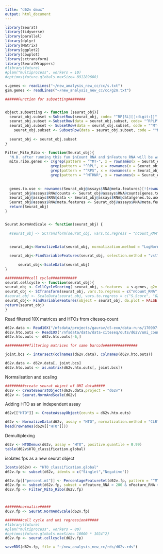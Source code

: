 ```yaml
---
title: "d62v dmux"
output: html_document
---
```



```r
library(Seurat)
library(tidyverse)
library(parallel)
library(dplyr)
library(Matrix)
library(ggplot2)
library(cowplot)
library(sctransform)
library(SeuratWrappers)
#library(future)
#plan("multiprocess", workers = 10)
#options(future.globals.maxSize= 891289600)

```


```r

s.genes <- readLines("~/new_analysis_new_cc/cc/s.txt")
g2m.genes <- readLines("~/new_analysis_new_cc/cc/g2m.txt")

######Function for subsetting########


object.subsetting <- function (seurat_obj){
  seurat_obj.subset <-SubsetRow(seurat_obj, code= "^RP[SL][[:digit:]]"  , invert = TRUE)
  seurat_obj.subset <-SubsetRow(data = seurat_obj.subset, code= "^RPLP"  , invert = TRUE)
  seurat_obj.subset <- SubsetRow(data = seurat_obj.subset, code = "^MT-" , invert = TRUE)
    seurat_obj.subset <- SubsetRow(data = seurat_obj.subset, code = "^MTRNR" , invert = TRUE)
  
  seurat_obj <- seurat_obj.subset
}

Filter_Mito_Ribo <- function(Seurat_obj){
  "N.B. after running this fun $nCount_RNA and $nFeature_RNA will be wrong"
  mito.ribo.genes <- c(grep(pattern = "^MT-", x = rownames(x = Seurat_obj@assays$RNA@meta.features), value = T, ignore.case = T), 
                     grep(pattern = "^RPL", x = rownames(x = Seurat_obj@assays$RNA@meta.features), value = T, ignore.case = T),
                     grep(pattern = "^RPS", x = rownames(x = Seurat_obj@assays$RNA@meta.features), value = T, ignore.case = T),
                     grep(pattern = "^MTRNR", x = rownames(x = Seurat_obj@assays$RNA@meta.features), value = T, ignore.case = T))
                  
                    
  genes.to.use <- rownames(Seurat_obj@assays$RNA@meta.features)[!(rownames(Seurat_obj@assays$RNA@meta.features) %in% mito.ribo.genes)]
  Seurat_obj@assays$RNA@counts <- Seurat_obj@assays$RNA@counts[genes.to.use,]
  Seurat_obj@assays$RNA@data <- Seurat_obj@assays$RNA@data[genes.to.use,]
  Seurat_obj@assays$RNA@meta.features <- Seurat_obj@assays$RNA@meta.features[genes.to.use,]
  return(Seurat_obj)
}


Seurat.NormAndScale <- function(seurat_obj) {
  
  #seurat_obj <- SCTransform(seurat_obj, vars.to.regress = "nCount_RNA", verbose = FALSE)
  
  
  seurat_obj<-NormalizeData(seurat_obj, normalization.method = "LogNormalize", scale.factor = 1e4)

  seurat_obj<-FindVariableFeatures(seurat_obj, selection.method = "vst", nfeatures = 2000, do.plot=F)
  
      seurat_obj<-ScaleData(seurat_obj)
}

###########cell cycle############
seurat.cellcycle <- function(seurat_obj){
seurat_obj <- CellCycleScoring( seurat_obj, s.features  = s.genes, g2m.features = g2m.genes, set.ident = FALSE)
seurat_obj <- SCTransform(seurat_obj, vars.to.regress = c("nCount_RNA","S.Score", "G2M.Score"), verbose = FALSE)
#seurat_obj <- ScaleData(seurat_obj, vars.to.regress = c("S.Score", "G2M.Score"), features = rownames(seurat_obj))
seurat_obj<- FindVariableFeatures(object = seurat_obj, do.plot = FALSE)
return(seurat_obj)
}
```




Read filtered 10X matrices and HTOs from citeseq-count
```r
d62v.data <- Read10X("/nfsdata/projects/gaurav/c5-exo/data-runs/170907-kirkeby-mistr/d62V-5000_cells/outs/filtered_feature_bc_matrix/",strip.suffix = T)
d62v.hto.outs <- Read10X("/nfsdata/data/data-citeseq/outs/d62V/umi_count/",gene.column=1)
d62v.hto.outs <- d62v.hto.outs[-6,]

```



```r
###########filtering matrices for same barcode###############

joint.bcs <- intersect(colnames(d62v.data), colnames(d62v.hto.outs))

d62v.data <- d62v.data[, joint.bcs]
d62v.hto.outs <- as.matrix(d62v.hto.outs[, joint.bcs])


```

Normalisation and scaling


```r
#########create seurat object of UMI data#####
d62v <- CreateSeuratObject(d62v.data,project = "d62v")
d62v <- Seurat.NormAndScale(d62v)
```


Adding HTO as an independent assay

```r

d62v[["HTO"]] <- CreateAssayObject(counts = d62v.hto.outs)

d62v <- NormalizeData(d62v, assay = "HTO", normalization.method = "CLR")
head(rownames(d62v[["HTO"]]))
```


Demultiplexing

```r
d62v <- HTODemux(d62v, assay = "HTO", positive.quantile = 0.99)
table(d62v$HTO_classification.global)
```
isolates fps as a new seurat object

```r
Idents(d62v) <- "HTO_classification.global"
d62v.fp <- subset(d62v, idents = c("Singlet","Negative"))
```


```r
d62v.fp[["percent.mt"]] <- PercentageFeatureSet(d62v.fp, pattern = "^MT-")
d62v.fp <- subset(d62v.fp, subset = nFeature_RNA > 200 & nFeature_RNA < 4500 & percent.mt < 15)
d62v.fp <- Filter_Mito_Ribo(d62v.fp)



#######normalise#####
d62v.fp <- Seurat.NormAndScale(d62v.fp)

########cell cycle and umi regression######
#library(future)
#plan("multiprocess", workers = 80)
#options(future.globals.maxSize= 10000 * 1024^2)
d62v.fp <- seurat.cellcycle(d62v.fp)

saveRDS(d62v.fp, file = "~/new_analysis_new_cc/rds/d62v.rds")
```

